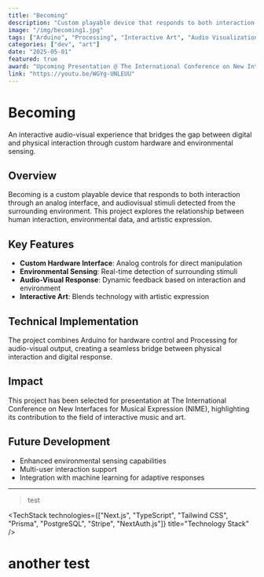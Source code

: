```yaml
---
title: "Becoming"
description: "Custom playable device that responds to both interaction through an analog interface, and audiovisual stimuli detected from the surrounding environment."
image: "/img/becoming1.jpg"
tags: ["Arduino", "Processing", "Interactive Art", "Audio Visualization", "Hardware", "Sensors"]
categories: ["dev", "art"]
date: "2025-05-01"
featured: true
award: "Upcoming Presentation @ The International Conference on New Interfaces for Musical Expression (NIME)"
link: "https://youtu.be/WGYg-UNLEUU"
---
```


# Becoming

An interactive audio-visual experience that bridges the gap between digital and physical interaction through custom hardware and environmental sensing.

## Overview

Becoming is a custom playable device that responds to both interaction through an analog interface, and audiovisual stimuli detected from the surrounding environment. This project explores the relationship between human interaction, environmental data, and artistic expression.

## Key Features

- **Custom Hardware Interface**: Analog controls for direct manipulation
- **Environmental Sensing**: Real-time detection of surrounding stimuli
- **Audio-Visual Response**: Dynamic feedback based on interaction and environment
- **Interactive Art**: Blends technology with artistic expression

## Technical Implementation

The project combines Arduino for hardware control and Processing for audio-visual output, creating a seamless bridge between physical interaction and digital response.

## Impact

This project has been selected for presentation at The International Conference on New Interfaces for Musical Expression (NIME), highlighting its contribution to the field of interactive music and art.

## Future Development

- Enhanced environmental sensing capabilities
- Multi-user interaction support
- Integration with machine learning for adaptive responses 


---

> test

<TechStack 
  technologies={["Next.js", "TypeScript", "Tailwind CSS", "Prisma", "PostgreSQL", "Stripe", "NextAuth.js"]}
  title="Technology Stack"
/>

<h1>another test </h1>

<IconButton text="Back to Work" icon="→" />